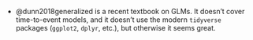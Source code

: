 - @dunn2018generalized is a recent textbook on GLMs. It doesn't cover time-to-event models, and it doesn't use the modern `tidyverse` packages (`ggplot2`, `dplyr`, etc.), but otherwise it seems great.
